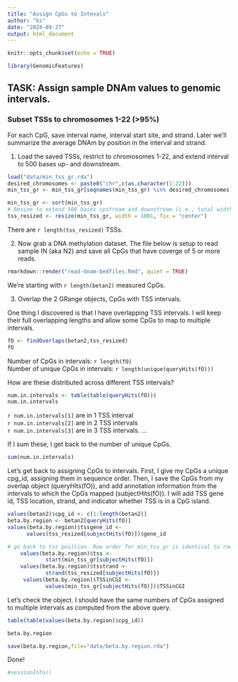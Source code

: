 ```yaml
---
title: "Assign CpGs to Intevals"
author: "ks"
date: "2024-09-27"
output: html_document
---
```


```r
knitr::opts_chunk$set(echo = TRUE)
```

```r
library(GenomicFeatures)
```

## TASK: Assign sample DNAm values to genomic intervals. 
### Subset TSSs to chromosomes 1-22 (>95\%)
For each CpG, save interval name, interval start site, and strand. Later we'll summarize the average DNAm by position in the interval and strand.
  

1. Load the saved TSSs, restrict to chromosomes 1-22, and extend interval to 500 bases up- and downstream.
```r
load("data/min_tss_gr.rda")
desired_chromosomes <- paste0("chr",c(as.character(1:22)))
min_tss_gr <- min_tss_gr[seqnames(min_tss_gr) %in% desired_chromosomes]

min_tss_gr <- sort(min_tss_gr)
# Resize to extend 500 bases upstream and downstream (i.e., total width of 1001 bp)
tss_resized <- resize(min_tss_gr, width = 1001, fix = "center")
```

There are `r length(tss_resized)` TSSs.


2. Now grab a DNA methylation dataset. The file below
is setup to read sample IN (aka N2) and save all CpGs that have coverge of 5 or more reads.
```r
rmarkdown::render("read-dnam-bedfiles.Rmd", quiet = TRUE)
```

We're starting with `r length(betan2)` measured CpGs.
  
3. Overlap the 2 GRange objects, CpGs with TSS intervals. 

One thing I discovered is that I have overlapping TSS intervals.  I will keep their full overlapping lengths and allow some CpGs to map to multiple intervals.

```r
fO <- findOverlaps(betan2,tss_resized)
fO
```
Number of CpGs in intervals: `r length(fO)`  
Number of unique CpGs in intervals: `r length(unique(queryHits(fO)))`   

How are these distributed across different TSS intervals?

```r
num.in.intervals <- table(table(queryHits(fO)))
num.in.intervals
```

`r num.in.intervals[1]` are in 1 TSS interval  
`r num.in.intervals[2]` are in 2 TSS intervals  
`r num.in.intervals[3]` are in 3 TSS intervals. 
 ...  
 
If I sum these, I get back to the number of unique CpGs.
```r
sum(num.in.intervals)
```


Let's get back to assigning CpGs to intervals.
First, I give my CpGs a unique cpg_id, assigning them in 
sequence order. Then, I save the CpGs from my overlap object (queryHits(fO)), and add annotation information from the intervals to which the CpGs mapped (subjectHits(fO)). I will add TSS gene id, TSS location, strand, and indicator whether TSS is in a CpG island.

```r
values(betan2)$cpg_id <- c(1:length(betan2))
beta.by.region <- betan2[queryHits(fO)]
values(beta.by.region)$tssgene_id <- 
      values(tss_resized[subjectHits(fO)])$gene_id

# go back to tss position. Row order for min_tss_gr is identical to row order for tss_resized; tss is one base, start gets it 
    values(beta.by.region)$tss <- 
            start(min_tss_gr[subjectHits(fO)])
    values(beta.by.region)$tsstrand <-
            strand(tss_resized[subjectHits(fO)])
     values(beta.by.region)$TSSinCGI <- 
            values(min_tss_gr[subjectHits(fO)])$TSSinCGI
```

Let's check the object.
I should have the same numbers of CpGs assigned to
multiple intervals as computed from the above query.

```r
table(table(values(beta.by.region)$cpg_id))
```

```r
beta.by.region
```


```r
save(beta.by.region,file="data/beta.by.region.rda")
```

Done!

```r
#sessionInfo()
```

